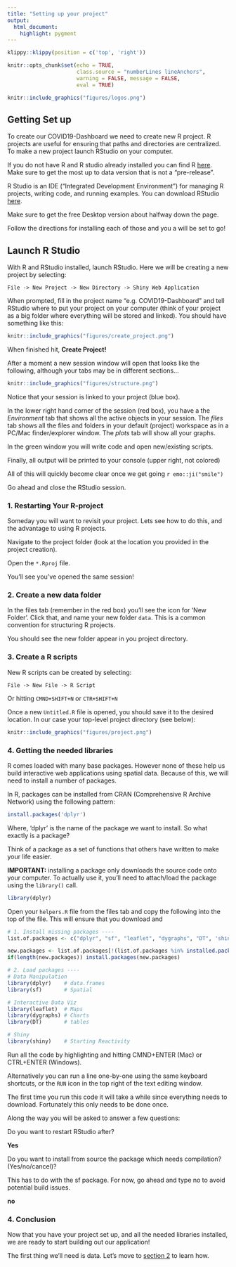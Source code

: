 ```yaml
---
title: "Setting up your project"
output: 
  html_document:
    highlight: pygment
---
```



```r
klippy::klippy(position = c('top', 'right'))
```

```r
knitr::opts_chunk$set(echo = TRUE, 
                      class.source = "numberLines lineAnchors",
                      warning = FALSE, message = FALSE,
                      eval = TRUE)
```

```r
knitr::include_graphics("figures/logos.png")
```

## Getting Set up

To create our COVID19-Dashboard we need to create new R project. R projects are useful for ensuring that paths and directories are centralized. To make a new project launch RStudio on your computer. 

If you do not have R and R studio already installed you can find R [here](https://www.r-project.org/). Make sure to get the most up to data version that is not a "pre-release".

R Studio is an IDE ("Integrated Development Environment") for managing R projects, writing code, and running examples. You can download RStudio [here](https://rstudio.com/products/rstudio/#Desktop). 

Make sure to get the free Desktop version about halfway down the page.

Follow the directions for installing each of those and you a will be set to go!

## Launch R Studio

With R and RStudio installed, launch RStudio. Here we will be creating a new project by selecting:

`File -> New Project -> New Directory -> Shiny Web Application`

When prompted, fill in the project name "e.g. COVID19-Dashboard" and tell RStudio where to put your project on your computer (think of your project as a big folder where everything will be stored and linked). You should have something like this:

```r
knitr::include_graphics("figures/create_project.png")
```

When finished hit, **Create Project!**

After a moment a new session window will open that looks like the following, although your tabs may be in different sections...

```r
knitr::include_graphics("figures/structure.png")
```

Notice that your session is linked to your project (blue box). 

In the lower right hand corner of the session (red box), you have a the *Environment* tab that shows all the active objects in your session. The *files* tab shows all the files and folders in your default (project) workspace as in a PC/Mac finder/explorer window.  The *plots* tab will show all your graphs. 

In the green window you will write code and open new/existing scripts.

Finally, all output will be printed to your console (upper right, not colored)

All of this will quickly become clear once we get going `r emo::ji("smile")`

Go ahead and close the RStudio session. 

### 1. Restarting Your R-project

Someday you will want to revisit your project. Lets see how to do this, and the advantage to using R projects.

Navigate to the project folder (look at the location you provided in the project creation).

Open the `*.Rproj` file.

You'll see you've opened the same session! 

### 2. Create a new data folder

In the files tab (remember in the red box) you'll see the icon for 'New Folder'. Click that, and name your new folder `data`. This is a common convention for structuring R projects.

You should see the new folder appear in you project directory.

### 3. Create a R scripts

New R scripts can be created by selecting:

`File -> New File -> R Script`

Or hitting `CMND+SHIFT+N` or `CTR+SHIFT+N`

Once a new `Untitled.R` file is opened, you should save it to the desired location. In our case your top-level project directory (see below):

```r
knitr::include_graphics("figures/project.png")
```


### 4. Getting the needed libraries

R comes loaded with many base packages. However none of these help us build interactive web applications using spatial data. Because of this, we will need to install a number of packages.

In R, packages can be installed from CRAN (Comprehensive R Archive Network) using the following pattern:

```r
install.packages('dplyr')
```

Where, 'dplyr' is the name of the package we want to install. So what exactly is a package?

Think of a package as a set of functions that others have written to make your life easier. 

**IMPORTANT:**  installing a package only downloads the source code onto your computer. To actually use it, you'll need to attach/load the package using the `library()` call.

```r
library(dplyr)
```

Open your `helpers.R` file from the files tab and copy the following into the top of the file. This will ensure that you download and 

```r
# 1. Install missing packages ----
list.of.packages <- c("dplyr", "sf", "leaflet", "dygraphs", "DT", 'shiny')

new.packages <- list.of.packages[!(list.of.packages %in% installed.packages()[,"Package"])]
if(length(new.packages)) install.packages(new.packages)

# 2. Load packages ----
# Data Manipulation
library(dplyr)    # data.frames
library(sf)       # Spatial

# Interactive Data Viz
library(leaflet)  # Maps
library(dygraphs) # Charts
library(DT)       # tables

# Shiny
library(shiny)    # Starting Reactivity
```

Run all the code by highlighting and hitting CMND+ENTER (Mac) or CTRL+ENTER (Windows).

Alternatively you can run a line one-by-one using the same keyboard shortcuts, or the `RUN` icon in the top right of the text editing window.

The first time you run this code it will take a while since everything needs to download. Fortunately this only needs to be done once.

Along the way you will be asked to answer a few questions:

Do you want to restart RStudio after?

**Yes**

Do you want to install from source the package which needs compilation? (Yes/no/cancel)?

This has to do with the sf package. For now, go ahead and type no to avoid potential build issues.

**no**

### 4. Conclusion

Now that you have your project set up, and all the needed libraries installed, we are ready to start building out our application!

The first thing we'll need is data. Let's move to [section 2](01_getting_data.html) to learn how.

